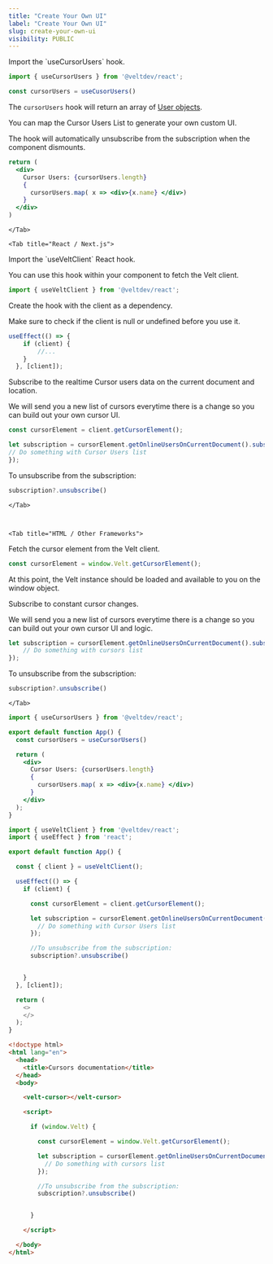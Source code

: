 ```yaml
---
title: "Create Your Own UI"
label: "Create Your Own UI"
slug: create-your-own-ui
visibility: PUBLIC
---
```




<Tabs>


<Tab title="React / Next.js with Hooks">

<Steps>

<Step title="Get the useCursorUsers Hook">
Import the `useCursorUsers` hook.

```js
import { useCursorUsers } from '@veltdev/react';
```

```js
const cursorUsers = useCusorUsers()
```

</Step>

<Step title="Display Cursor Users List with your own UI">

The  `cursorUsers` hook will return an array of [User objects](/api-reference/models/User).

You can map the Cursor Users List to generate your own custom UI.

The hook will automatically unsubscribe from the subscription when the component dismounts.


```jsx 
return (
  <div>
    Cursor Users: {cursorUsers.length}
    {
      cursorUsers.map( x => <div>{x.name} </div>)
    }
  </div>
)
```
</Step>



</Steps>










    </Tab>

    <Tab title="React / Next.js">

<Steps>

<Step title="Get the Velt client">
Import the `useVeltClient` React hook.

You can use this hook within your component to fetch the Velt client.

```js
import { useVeltClient } from '@veltdev/react';
```
</Step>

<Step title="Create a useEffect hook">
Create the hook with the client as a dependency.

Make sure to check if the client is null or undefined before you use it.

```js
useEffect(() => {
    if (client) {
        //...
    }
  }, [client]);
```
</Step>

<Step title="Subscribe to live cursors">
Subscribe to the realtime Cursor users data on the current document and location.

We will send you a new list of cursors everytime there is a change so you can build out your own cursor UI.

```js
const cursorElement = client.getCursorElement();

let subscription = cursorElement.getOnlineUsersOnCurrentDocument().subscribe((_cursorUsers) => {
// Do something with Cursor Users list
});
```

To unsubscribe from the subscription:
```jsx
subscription?.unsubscribe()
```

</Step>


</Steps>







    </Tab>

 

    <Tab title="HTML / Other Frameworks">

<Steps>

<Step title="Get an instance of the cursor element">
Fetch the cursor element from the Velt client.

```js
const cursorElement = window.Velt.getCursorElement();
```

At this point, the Velt instance should be loaded and available to you on the window object.
</Step>

<Step title="Subscribe to live cursors">
Subscribe to constant cursor changes.

We will send you a new list of cursors everytime there is a change so you can build out your own cursor UI and logic.

```js
let subscription = cursorElement.getOnlineUsersOnCurrentDocument().subscribe((cursors) => {
    // Do something with cursors list
});
```

To unsubscribe from the subscription:
```jsx
subscription?.unsubscribe()
```

</Step>



</Steps>








    </Tab>
</Tabs>


<RequestExample>

```jsx React / Next.js with Hooks
import { useCursorUsers } from '@veltdev/react';

export default function App() {
  const cursorUsers = useCursorUsers()

  return (
    <div>
      Cursor Users: {cursorUsers.length}
      {
        cursorUsers.map( x => <div>{x.name} </div>)
      }
    </div>
  );
}
```

```js React / Next.js
import { useVeltClient } from '@veltdev/react';
import { useEffect } from 'react';

export default function App() {

  const { client } = useVeltClient();

  useEffect(() => {
    if (client) {

      const cursorElement = client.getCursorElement();

      let subscription = cursorElement.getOnlineUsersOnCurrentDocument().subscribe((_cursorUsers) => {
        // Do something with Cursor Users list
      });

      //To unsubscribe from the subscription:
      subscription?.unsubscribe()


    }
  }, [client]);

  return (
    <>
    </>
  );
}
```

```html HTML
<!doctype html>
<html lang="en">
  <head>
    <title>Cursors documentation</title>
  </head>
  <body>

    <velt-cursor></velt-cursor>

    <script>

      if (window.Velt) {

        const cursorElement = window.Velt.getCursorElement();

        let subscription = cursorElement.getOnlineUsersOnCurrentDocument().subscribe((cursors) => {
          // Do something with cursors list
        });

        //To unsubscribe from the subscription:
        subscription?.unsubscribe()


      }

    </script>

  </body>
</html>
```

</RequestExample>